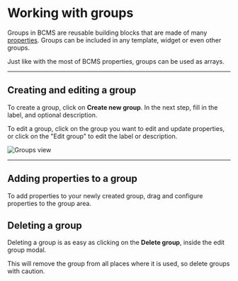 
# Working with groups

Groups in BCMS are reusable building blocks that are made of many [properties](/inside-bcms/properties). Groups can be included in any template, widget or even other groups.

<Note>
  Just like with the most of BCMS properties, groups can be used as arrays.
</Note>

---

## Creating and editing a group

To create a group, click on **Create new group**. In the next step, fill in the label, and optional description.

To edit a group, click on the group you want to edit and update properties, or click on the "Edit group" to edit the label or description.

<Image
  src={groupsMain}
  alt="Groups view"
  className="h-auto w-full"
  unoptimized
/>

---

## Adding properties to a group

To add properties to your newly created group, drag and configure properties to the group area.

## Deleting a group

Deleting a group is as easy as clicking on the **Delete group**, inside the edit group modal.

<Note>
  This will remove the group from all places where it is used, so delete groups
  with caution.
</Note>
